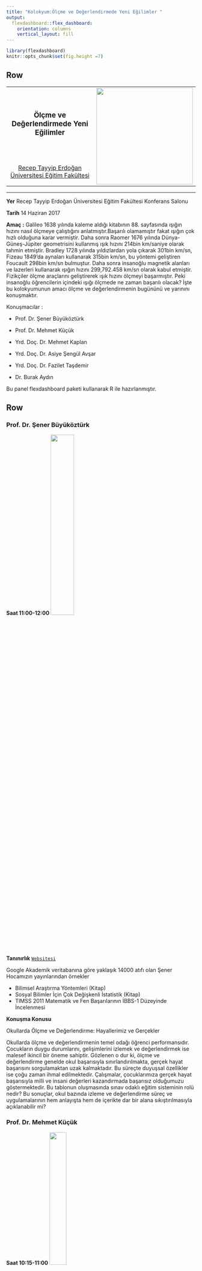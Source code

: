 ```yaml
---
title: "Kolokyum:Ölçme ve Değerlendirmede Yeni Eğilimler "
output: 
  flexdashboard::flex_dashboard:
    orientation: columns
    vertical_layout: fill
---
```


```r
library(flexdashboard)
knitr::opts_chunk$set(fig.height =7)
```


Row
-------------------------------------
    
<table style="width:100%">
<tr>
  <td><center><h3>
  **Ölçme ve Değerlendirmede Yeni Eğilimler**
  </h3></center></td>
  <td rowspan="2">
  <img src="img/logo.png" style="width:256px"></img>
  </td>
</tr>
<tr><td><center><a
  title="RTE University"
  href="mailto:burak2358@gmail.com?Subject=Kolokyum17"
  target="_top">
  Recep Tayyip Erdoğan Üniversitesi Eğitim Fakültesi 
  </a></center></td>
</tr>
</table> 

<hr>

**Yer** Recep Tayyip Erdoğan Üniversitesi Eğitim Fakültesi Konferans Salonu

**Tarih** 14 Haziran 2017

**Amaç :** Galileo 1638 yılında kaleme aldığı kitabının 88. sayfasında ışığın hızını nasıl ölçmeye çalıştığını anlatmıştır.Başarılı olamamıştır fakat ışığın çok hızlı olduğuna karar vermiştir. Daha sonra Raomer 1676 yılında Dünya-Güneş-Jüpiter geometrisini kullanmış  ışık hızını  214bin km/saniye olarak tahmin etmiştir. Bradley 1728 yılında yıldızlardan yola çıkarak 301bin km/sn, Fizeau 1849'da aynaları kullanarak 315bin km/sn, bu yöntemi geliştiren Foucault 298bin km/sn bulmuştur. Daha sonra insanoğlu magnetik alanları ve lazerleri kullanarak ışığın hızını 299,792.458 km/sn olarak kabul etmiştir. Fizikçiler ölçme araçlarını geliştirerek ışık hızını ölçmeyi başarmıştır. Peki insanoğlu öğrencilerin içindeki ışığı ölçmede ne zaman başarılı olacak? İşte bu kolokyumunun amacı ölçme ve değerlendirmenin bugününü ve yarınını konuşmaktır.

Konuşmacılar :

- Prof. Dr. Şener Büyüköztürk 

- Prof. Dr. Mehmet Küçük  

- Yrd. Doç. Dr. Mehmet Kaplan

- Yrd. Doç. Dr. Asiye Şengül Avşar 

- Yrd. Doç. Dr. Fazilet Taşdemir 

- Dr. Burak Aydın

Bu panel flexdashboard paketi kullanarak R ile hazırlanmıştır.

   
Row 
-------------------------------------
### **Prof. Dr. Şener Büyüköztürk** {data-height=800}
**Saat 11:00-12:00 **
<img src="img/buyukoz.png" style="width:35%"></img>

**Tanınırlık**
[`Websitesi`](http://senerbuyukozturk.com.tr)

Google Akademik veritabanına göre yaklaşık 14000 atıfı olan Şener Hocamızın yayınlarından örnekler

- Bilimsel Araştırma Yöntemleri (Kitap)
- Sosyal Bilimler İçin Çok Değişkenli İstatistik (Kitap)
- TIMSS 2011 Matematik ve Fen Başarılarının İBBS-1 Düzeyinde İncelenmesi


**Konuşma Konusu**

Okullarda Ölçme ve Değerlendirme: Hayallerimiz ve Gerçekler

Okullarda ölçme ve değerlendirmenin temel odağı öğrenci performansıdır. Çocukların duygu durumlarını, gelişimlerini izlemek ve değerlendirmek ise malesef ikincil bir öneme sahiptir. Gözlenen o dur ki, ölçme ve değerlendirme genelde okul başarısıyla sınırlandırılmakta, gerçek hayat başarısını sorgulamaktan uzak kalmaktadır. Bu süreçte duyuşsal özellikler ise çoğu zaman ihmal edilmektedir. Çalışmalar, çocuklarımıza gerçek hayat başarısıyla milli ve insani değerleri kazandırmada başarısız olduğumuzu göstermektedir. Bu tablonun oluşmasında sınav odaklı eğitim sisteminin rolü nedir? Bu sonuçlar, okul bazında izleme ve değerlendirme süreç ve uygulamalarının hem anlayışta hem de içerikte dar bir alana sıkıştırılmasıyla açıklanabilir mi? 

### **Prof. Dr. Mehmet Küçük** {data-height=800}
**Saat 10:15-11:00**
<img src="img/kucuk.png" style="width:30%"></img>

**Tanınırlık**
[`Websitesi`](https://kucukme.wordpress.com/)

Recep Tayyip Erdoğan Üniversitesi Eğitim Fakültesi Dekanı Mehmet Hocamınızın yayınlarından örnekler

- Eğitimde Ölçme ve Değerlendirme (Kitap)
- Fatih Projesi Kapsamında Pilot Uygulamanın Yapıldığı Bir Okulda Uygulama Sürecinin ve Çıktılarının Analizi
- 4 ve 5. Sınıf Öğrencilerinin Bilim İnsanı İmajlarının Karşılaştırılması


**Konuşma Konusu**

Eklenecek

### **Yrd. Doç. Dr. Mehmet Kaplan** {data-height=800}
**Saat 13:00-13:45**
<img src="img/kaplan.png" style="width:35%"></img>

**Tanınırlık**
[`Websitesi`](http://www.mhmtkpln.com/)

Şu an ÖSYM'de görev yapan Rutgers doktoralı Mehmet hocamızın yayın başlıkları

- Bilişsel tanı uygulamaları
- Nitelikli soru yazımı
- Bireye uyarlanmış sınavlar


**Konuşma Konusu**

Bilgisayar ortamında bireye uyarlanmış testler (BOBUT), teknolojinin de gelişmesiyle birlikte eğitimde ve psikolojide ölçme ve değerlendirme alanında kullanımı hızla artmıştır. BOBUT'un en önemli avantajlarından biri, bireylerin bir konudaki yetenek seviyeleri hakkında daha kısa test uzunluğu ile daha kesin ölçmeye olanak sağlamasıdır. Bu konuşmada BOBUT'un bileşenleri, kağıt-kalem testlerle avantajlarının karşılaştırılması ve olası yeni araştırma konuları hakkında kısa bir özet verilecektir.

Row 
-------------------------------------

### **Yrd. Doç. Dr.Fazilet Taşdemir** {data-height=800}
**Saat 14:00 - 14:45**
<img src="img/fazilet.png" style="width:35%"></img>

**Tanınırlık**
[`Websitesi`](https://egitimetkinlikleri.wordpress.com/bolumlerimizden/egitim-bilimleri-bolumunden/fazilet-tasdemir/)


**Konuşma Konusu**

Üst düzey zihinsel becerilerin ortaya çıkarılması amacı ile kullanılan açık uçlu soruların kazanımlara uygun yazımı, soruların dereceli puanlama anahtarı (Rubrik) geliştirerek puanlanması, objektif ölçmeler için ölçme aracından ve ölçmeciden kaynaklanan hataların azaltılması ile ilgili bir paylaşımda bulunulacaktır.


### **Yrd. Doç. Dr. Asiye Şengül Avşar** {data-height=800}
**Saat 15:00-15:45**
<img src="img/asiye.png" style="width:35%"></img>

**Tanınırlık**
[`Websitesi`](http://rteueod.wixsite.com/rteueod)


**Konuşma Konusu**

Eğitimde ve psikolojide bireyler hakkında önemli kararlar vermede kullanılan ölçme araçlarının psikometrik özelliklerinin araştırılması, ölçme ve değerlendirme uygulamalarında çok önemli bir yere sahiptir. Ölçme araçlarının psikometrik özellikleri çeşitli ölçme kuramlarına göre belirlenmektedir. Bu konuşmada ölçme kuramları tanıtılacak ve duyuşsal özelliklerin ölçülmesi üzerinde durulacaktır.


### **Dr. Burak Aydın** {data-height=800}
**Saat 16:00- 16:45**
<img src="img/aydin.png" style="width:35%"></img>

**Tanınırlık**
[`Websitesi`](https://www.aydinburak.net/)

**Konuşma Konusu**

Neden Kısa yanıtlı soruların insansız/robotik puanlanması üzerine geliştirilmiş onlarca yazılım var ve yenileri sürekli geliştiriliyor? Geleceğin ölçme araçları kısa yanıtlı sorulara ne kadar yer verecek? PISA ve ÖSYM için bu tür sorular neden önemli? Akademisyenler ve öğretmenler için bu yeni gelişmeye yönelik araştırma konuları neler olabilir?


